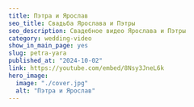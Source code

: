 ---
title: Пэтра и Ярослав
seo_title: Свадьба Ярослава и Пэтры
seo_description: Свадебное видео Ярослава и Пэтры
category: wedding-video
show_in_main_page: yes
slug: petra-yara
published_at: "2024-10-02"
link: https://youtube.com/embed/8Nsy3JneL6k
hero_image:
  image: "./cover.jpg"
  alt: "Пэтра и Ярослав"
---
